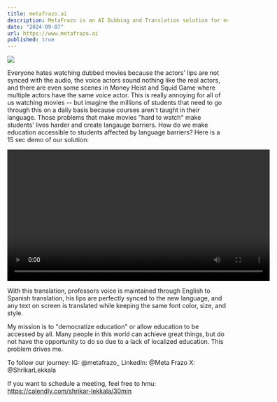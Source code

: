 ```yaml
---
title: metafrazo.ai
description: MetaFrazo is an AI Dubbing and Translation solution for educators. Translate videos with lip-sync, voice clone, and any text on screen. Translated videos for University of Illinois, Northwestern University, and Mr. Beast. Currently taking a gap semester from UIUC to focus on this.
date: "2024-09-07"
url: https://www.metafrazo.ai
published: true
---
```



[![](/metafrazo.png)](https://www.metafrazo.ai)

Everyone hates watching dubbed movies because the actors' lips are not synced with the audio, the voice actors sound nothing like the real actors, and there are even some scenes in Money Heist and Squid Game where multiple actors have the same voice actor. This is really annoying for all of us watching movies -- but imagine the millions of students that need to go through this on a daily basis because courses aren't taught in their language. Those problems that make movies "hard to watch" make students' lives harder and create langauge barriers. How do we make education accessible to students affected by language barriers?
Here is a 15 sec demo of our solution: 

<video width="600" controls>
  <source src="/demo.mp4" type="video/mp4" />
  Your browser does not support the video tag.
    </video>

With this translation, professors voice is maintained through English to Spanish translation, his lips are perfectly synced to the new language, and any text on screen is translated while keeping the same font color, size, and style. 

My mission is to "democratize education" or allow education to be accessed by all. Many people in this world can achieve great things, but do not have the opportunity to do so due to a lack of localized education. This problem drives me.

To follow our journey: IG: @metafrazo_ LinkedIn: @Meta Frazo X: @ShrikarLekkala

If you want to schedule a meeting, feel free to hmu: https://calendly.com/shrikar-lekkala/30min